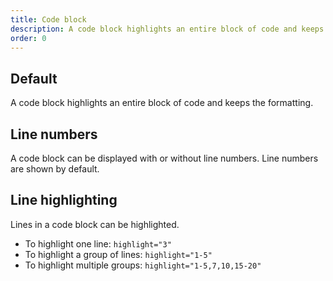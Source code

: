 ```yaml
---
title: Code block
description: A code block highlights an entire block of code and keeps the formatting.
order: 0
---
```



## Default

A code block highlights an entire block of code and keeps the formatting.

<Example Component={CodeBlock} packageName="@atlaskit/code" />

## Line numbers

A code block can be displayed with or without line numbers. Line numbers are shown by default.

<Example Component={CodeBlockLineNumbers} packageName="@atlaskit/code" />

## Line highlighting

Lines in a code block can be highlighted.

- To highlight one line: `highlight="3"`
- To highlight a group of lines: `highlight="1-5"`
- To highlight multiple groups: `highlight="1-5,7,10,15-20"`

<Example Component={CodeBlockLineHighlight} packageName="@atlaskit/code" />
